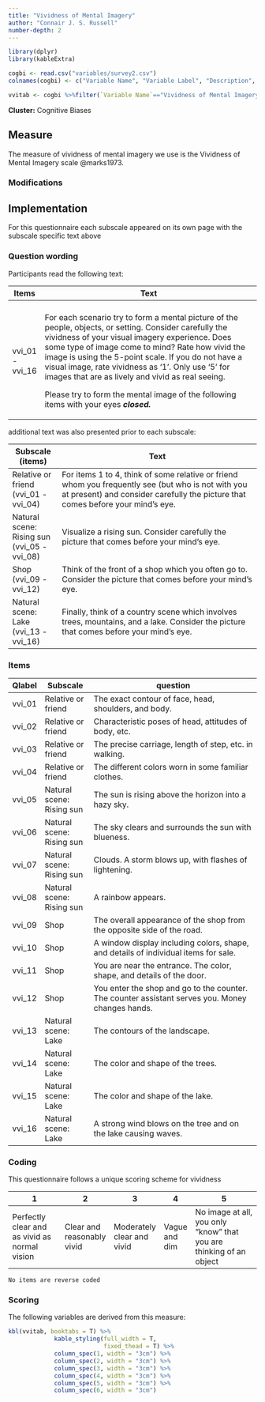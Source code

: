 ```yaml
---
title: "Vividness of Mental Imagery"
author: "Connair J. S. Russell"
number-depth: 2
---
```


```r

library(dplyr)
library(kableExtra)

cogbi <- read.csv("variables/survey2.csv")
colnames(cogbi) <- c("Variable Name", "Variable Label", "Description", "Variable Type", "Source (Section)", "Definition")

vvitab <- cogbi %>%filter(`Variable Name`=="Vividness of Mental Imagery")

```

**Cluster:** Cognitive Biases

## Measure

The measure of vividness of mental imagery we use is the Vividness of Mental Imagery scale @marks1973.

### Modifications {.unnumbered}

## Implementation

For this questionnaire each subscale appeared on its own page with the subscale specific text above

### Question wording {.unnumbered}

Participants read the following text:

+-----------------+----------------------------------------------------------------------------------------------------------------------------------------------------------------------------------------------------------------------------------------------------------------------------------------------------------------------------------------------------------------------------------+
| Items           | Text                                                                                                                                                                                                                                                                                                                                                                             |
+=================+==================================================================================================================================================================================================================================================================================================================================================================================+
+-----------------+----------------------------------------------------------------------------------------------------------------------------------------------------------------------------------------------------------------------------------------------------------------------------------------------------------------------------------------------------------------------------------+
| vvi_01 - vvi_16 | For each scenario try to form a mental picture of the people, objects, or setting. Consider carefully the vividness of your visual imagery experience. Does some type of image come to mind? Rate how vivid the image is using the 5-point scale. If you do not have a visual image, rate vividness as '1'. Only use '5' for images that are as lively and vivid as real seeing. |
|                 |                                                                                                                                                                                                                                                                                                                                                                                  |
|                 | Please try to form the mental image of the following items with your eyes ***closed.***                                                                                                                                                                                                                                                                                          |
+-----------------+----------------------------------------------------------------------------------------------------------------------------------------------------------------------------------------------------------------------------------------------------------------------------------------------------------------------------------------------------------------------------------+

additional text was also presented prior to each subscale:

+---------------------------------------------+---------------------------------------------------------------------------------------------------------------------------------------------------------------------------------------+
| Subscale (items)                            | Text                                                                                                                                                                                  |
+=============================================+=======================================================================================================================================================================================+
| Relative or friend (vvi_01 - vvi_04)        | For items 1 to 4, think of some relative or friend whom you frequently see (but who is not with you at present) and consider carefully the picture that comes before your mind's eye. |
+---------------------------------------------+---------------------------------------------------------------------------------------------------------------------------------------------------------------------------------------+
| Natural scene: Rising sun (vvi_05 - vvi_08) | Visualize a rising sun. Consider carefully the picture that comes before your mind's eye.                                                                                             |
+---------------------------------------------+---------------------------------------------------------------------------------------------------------------------------------------------------------------------------------------+
| Shop (vvi_09 - vvi_12)                      | Think of the front of a shop which you often go to. Consider the picture that comes before your mind's eye.                                                                           |
+---------------------------------------------+---------------------------------------------------------------------------------------------------------------------------------------------------------------------------------------+
| Natural scene: Lake (vvi_13 - vvi_16)       | Finally, think of a country scene which involves trees, mountains, and a lake. Consider the picture that comes before your mind's eye.                                                |
+---------------------------------------------+---------------------------------------------------------------------------------------------------------------------------------------------------------------------------------------+

### Items {.unnumbered}

| Qlabel | Subscale                  | question                                                                                         |
|--------|---------------------------|--------------------------------------------------------------------------------------------------|
| vvi_01 | Relative or friend        | The exact contour of face, head, shoulders, and body.                                            |
| vvi_02 | Relative or friend        | Characteristic poses of head, attitudes of body, etc.                                            |
| vvi_03 | Relative or friend        | The precise carriage, length of step, etc. in walking.                                           |
| vvi_04 | Relative or friend        | The different colors worn in some familiar clothes.                                              |
| vvi_05 | Natural scene: Rising sun | The sun is rising above the horizon into a hazy sky.                                             |
| vvi_06 | Natural scene: Rising sun | The sky clears and surrounds the sun with blueness.                                              |
| vvi_07 | Natural scene: Rising sun | Clouds. A storm blows up, with flashes of lightening.                                            |
| vvi_08 | Natural scene: Rising sun | A rainbow appears.                                                                               |
| vvi_09 | Shop                      | The overall appearance of the shop from the opposite side of the road.                           |
| vvi_10 | Shop                      | A window display including colors, shape, and details of individual items for sale.              |
| vvi_11 | Shop                      | You are near the entrance. The color, shape, and details of the door.                            |
| vvi_12 | Shop                      | You enter the shop and go to the counter. The counter assistant serves you. Money changes hands. |
| vvi_13 | Natural scene: Lake       | The contours of the landscape.                                                                   |
| vvi_14 | Natural scene: Lake       | The color and shape of the trees.                                                                |
| vvi_15 | Natural scene: Lake       | The color and shape of the lake.                                                                 |
| vvi_16 | Natural scene: Lake       | A strong wind blows on the tree and on the lake causing waves.                                   |



### Coding {.unnumbered}

This questionnaire follows a unique scoring scheme for vividness

| **1**                                         | **2**                      | **3**                      | **4**         | **5**                                                               |
|-----------------------------------------------|----------------------------|----------------------------|---------------|---------------------------------------------------------------------|
| Perfectly clear and as vivid as normal vision | Clear and reasonably vivid | Moderately clear and vivid | Vague and dim | No image at all, you only "know" that you are thinking of an object |

`No items are reverse coded`

### Scoring

The following variables are derived from this measure:

```r
kbl(vvitab, booktabs = T) %>%
             kable_styling(full_width = T,
                           fixed_thead = T) %>%
             column_spec(1, width = "3cm") %>%
             column_spec(2, width = "3cm") %>%
             column_spec(3, width = "3cm") %>%
             column_spec(4, width = "3cm") %>%
             column_spec(5, width = "3cm") %>%
             column_spec(6, width = "3cm") 
```

## 
